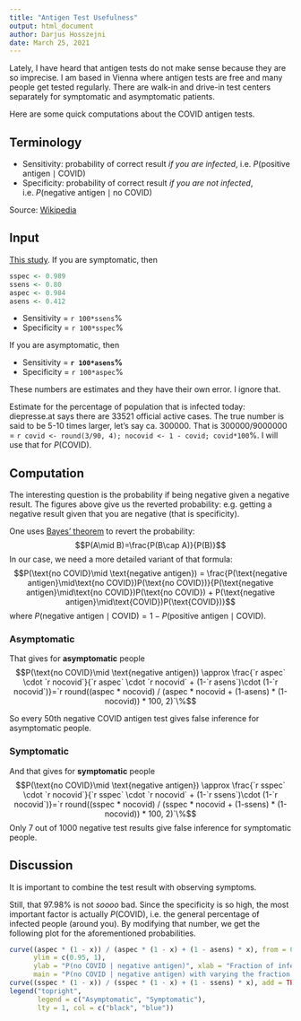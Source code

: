 ```yaml
---
title: "Antigen Test Usefulness"
output: html_document
author: Darjus Hosszejni
date: March 25, 2021
---
```


Lately, I have heard that antigen tests do not make sense because they are so imprecise.
I am based in Vienna where antigen tests are free and many people get tested regularly.
There are walk-in and drive-in test centers separately for symptomatic and asymptomatic patients.

Here are some quick computations about the COVID antigen tests.

Terminology
---

* Sensitivity: probability of correct result *if you are infected*, i.e. $P(\text{positive antigen}\mid\text{COVID})$
* Specificity: probability of correct result *if you are not infected*, i.e. $P(\text{negative antigen}\mid\text{no COVID})$

Source: [Wikipedia](https://en.m.wikipedia.org/wiki/Confusion_matrix)

Input
---

[This study](https://www.cdc.gov/mmwr/volumes/69/wr/mm695152a3.htm).
If you are symptomatic, then

```r
sspec <- 0.989
ssens <- 0.80
aspec <- 0.984
asens <- 0.412
```

* Sensitivity = `r 100*ssens`%
* Specificity = `r 100*sspec`%

If you are asymptomatic, then

* Sensitivity = **`r 100*asens`%**
* Specificity = `r 100*aspec`%

These numbers are estimates and they have their own error.
I ignore that.

Estimate for the percentage of population that is infected today: diepresse.at says there are 33521 official active cases.
The true number is said to be 5-10 times larger, let's say ca. 300000.
That is 300000/9000000 = `r covid <- round(3/90, 4); nocovid <- 1 - covid; covid*100`%.
I will use that for $P(\text{COVID})$.

Computation
---

The interesting question is the probability if being negative given a negative result.
The figures above give us the reverted probability: e.g. getting a negative result given that you are negative (that is specificity).

One uses [Bayes' theorem](https://statmodeling.stat.columbia.edu/2020/12/15/literally-a-textbook-problem-if-you-get-a-positive-covid-test-how-likely-is-it-that-its-a-false-positive/) to revert the probability:
$$P(A\mid B)=\frac{P(B\cap A)}{P(B)}$$
In our case, we need a more detailed variant of that formula:
$$P(\text{no COVID}\mid \text{negative antigen}) = \frac{P(\text{negative antigen}\mid\text{no COVID})P(\text{no COVID})}{P(\text{negative antigen}\mid\text{no COVID})P(\text{no COVID}) + P(\text{negative antigen}\mid\text{COVID})P(\text{COVID})}$$
where $P(\text{negative antigen}\mid\text{COVID})=1-P(\text{positive antigen}\mid\text{COVID})$.

### Asymptomatic

That gives for **asymptomatic** people
$$P(\text{no COVID}\mid \text{negative antigen}) \approx \frac{`r aspec` \cdot `r nocovid`}{`r aspec` \cdot `r nocovid` + (1-`r asens`)\cdot (1-`r nocovid`)}=`r round((aspec * nocovid) / (aspec * nocovid + (1-asens) * (1-nocovid)) * 100, 2)`\%$$

So every 50th negative COVID antigen test gives false inference for asymptomatic people.

### Symptomatic

And that gives for **symptomatic** people
$$P(\text{no COVID}\mid \text{negative antigen}) \approx \frac{`r sspec` \cdot `r nocovid`}{`r sspec` \cdot `r nocovid` + (1-`r ssens`)\cdot (1-`r nocovid`)}=`r round((sspec * nocovid) / (sspec * nocovid + (1-ssens) * (1-nocovid)) * 100, 2)`\%$$
Only 7 out of 1000 negative test results give false inference for symptomatic people.

## Discussion

It is important to combine the test result with observing symptoms.

Still, that 97.98% is not *soooo* bad.
Since the specificity is so high, the most important factor is actually $P(\text{COVID})$, i.e. the general percentage of infected people (around you).
By modifying that number, we get the following plot for the aforementioned probabilities.
```r
curve((aspec * (1 - x)) / (aspec * (1 - x) + (1 - asens) * x), from = 0.001, to = 0.05,
      ylim = c(0.95, 1),
      ylab = "P(no COVID | negative antigen)", xlab = "Fraction of infected people in the population",
      main = "P(no COVID | negative antigen) with varying the fraction of infected population")
curve((sspec * (1 - x)) / (sspec * (1 - x) + (1 - ssens) * x), add = TRUE, col = "blue")
legend("topright",
       legend = c("Asymptomatic", "Symptomatic"),
       lty = 1, col = c("black", "blue"))
```
